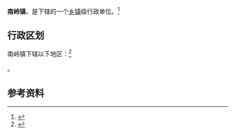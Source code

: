 {{Expand|date=2018年8月}}
{{中国乡级行政区|44/16/21/115/000}}

'''南岭镇'''，是{{PRC admin/fullname|44/16/21/115/000|3}}下辖的一个[[乡镇|乡镇]]级行政单位。<ref>{{PRC admin/ref sgc|{{PRC admin/parent|44/16/21/115/000}}}}</ref>

== 行政区划 ==

南岭镇下辖以下地区：<ref>{{PRC admin/ref sgc|44/16/21/115/000}}</ref>

{{PRC admin/children|44/16/21/115/000}}。

== 参考资料 ==

{{reflist}}

{{行政区划小作品}}
{{PRC admin/navcat|44/16/21/115/000}}